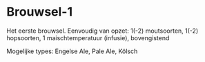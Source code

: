 # Brouwsel-1

Het eerste brouwsel. Eenvoudig van opzet: 1(-2) moutsoorten, 1(-2) hopsoorten, 1 maischtemperatuur (infusie), bovengistend

Mogelijke types: Engelse Ale, Pale Ale, Kölsch
